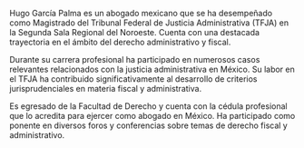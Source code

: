 Hugo García Palma es un abogado mexicano que se ha desempeñado como Magistrado del Tribunal Federal de Justicia Administrativa (TFJA) en la Segunda Sala Regional del Noroeste. Cuenta con una destacada trayectoria en el ámbito del derecho administrativo y fiscal.

Durante su carrera profesional ha participado en numerosos casos relevantes relacionados con la justicia administrativa en México. Su labor en el TFJA ha contribuido significativamente al desarrollo de criterios jurisprudenciales en materia fiscal y administrativa.

Es egresado de la Facultad de Derecho y cuenta con la cédula profesional que lo acredita para ejercer como abogado en México. Ha participado como ponente en diversos foros y conferencias sobre temas de derecho fiscal y administrativo.
